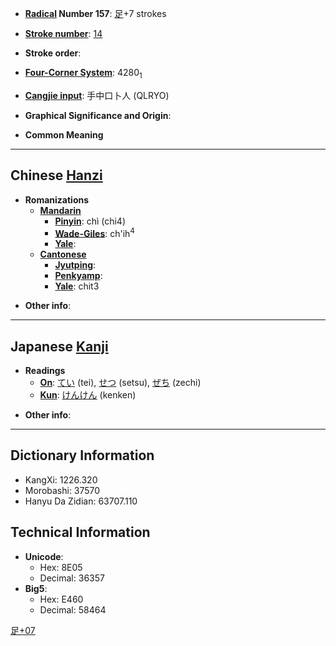 * '''[[Wiktionary:Chinese radical index| Radical]] Number 157''': [[Wiktionary:Chinese radical index 足|足]]+7 strokes

* '''[[Wiktionary:Chinese total strokes index|Stroke number]]''': [[Wiktionary:Chinese total strokes index 14|14]]

* '''Stroke order''': 

* '''[[Wiktionary:Chinese four corner index|Four-Corner System]]''': 4280<sub>1</sub>

* '''[[Wiktionary:Chinese Cangjie index|Cangjie input]]''': 手中口卜人 (QLRYO)

* '''Graphical Significance and Origin''': 

* '''Common Meaning'''

----

== Chinese [[Hanzi]] ==

* '''Romanizations'''
** '''[[Mandarin]]'''
*** '''[[Pinyin]]''': chì (chi4)
*** '''[[Wade-Giles]]''': ch'ih<sup>4</sup>
*** '''[[Yale]]''': 
** '''[[Cantonese]]'''
*** '''[[Jyutping]]''':
*** '''[[Penkyamp]]''': 
*** '''[[Yale]]''': chit3

* '''Other info''': 

----

== Japanese [[Kanji]] ==

* '''Readings'''
** '''[[On]]''': [[てい]] (tei), [[せつ]] (setsu), [[ぜち]] (zechi)
** '''[[Kun]]''': [[けんけん]] (kenken)

* '''Other info''':  

----

== Dictionary Information ==

* KangXi: 1226.320
* Morobashi: 37570
* Hanyu Da Zidian: 63707.110

== Technical Information ==

* '''Unicode''':
** Hex: 8E05
** Decimal: 36357
* '''Big5''':
** Hex: E460
** Decimal: 58464

[[Category:CJKV Character articles lacking a common meaning|足+07]]